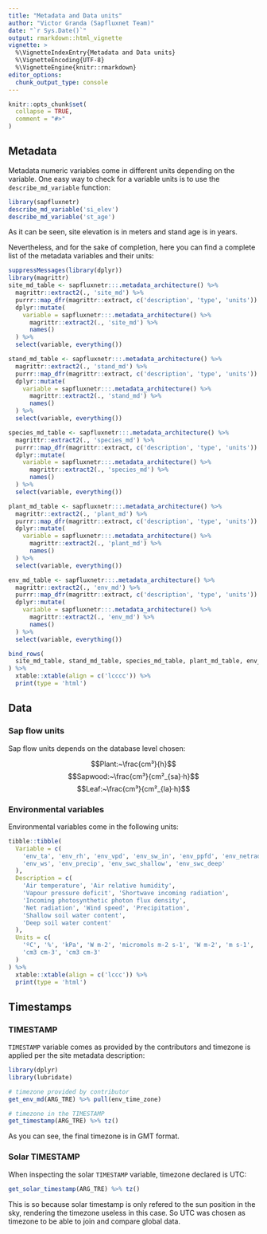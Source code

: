```yaml
---
title: "Metadata and Data units"
author: "Victor Granda (Sapfluxnet Team)"
date: "`r Sys.Date()`"
output: rmarkdown::html_vignette
vignette: >
  %\VignetteIndexEntry{Metadata and Data units}
  %\VignetteEncoding{UTF-8}
  %\VignetteEngine{knitr::rmarkdown}
editor_options: 
  chunk_output_type: console
---
```


```r
knitr::opts_chunk$set(
  collapse = TRUE,
  comment = "#>"
)
```

## Metadata

Metadata numeric variables come in different units depending on the variable.
One easy way to check for a variable units is to use the `describe_md_variable`
function:

```r
library(sapfluxnetr)
describe_md_variable('si_elev')
describe_md_variable('st_age')
```

As it can be seen, site elevation is in meters and stand age is in years.

Nevertheless, and for the sake of completion, here you can find a complete list
of the metadata variables and their units:

```r
suppressMessages(library(dplyr))
library(magrittr)
site_md_table <- sapfluxnetr:::.metadata_architecture() %>%
  magrittr::extract2(., 'site_md') %>%
  purrr::map_dfr(magrittr::extract, c('description', 'type', 'units')) %>%
  dplyr::mutate(
    variable = sapfluxnetr:::.metadata_architecture() %>%
      magrittr::extract2(., 'site_md') %>%
      names()
  ) %>%
  select(variable, everything())

stand_md_table <- sapfluxnetr:::.metadata_architecture() %>%
  magrittr::extract2(., 'stand_md') %>%
  purrr::map_dfr(magrittr::extract, c('description', 'type', 'units')) %>%
  dplyr::mutate(
    variable = sapfluxnetr:::.metadata_architecture() %>%
      magrittr::extract2(., 'stand_md') %>%
      names()
  ) %>%
  select(variable, everything())

species_md_table <- sapfluxnetr:::.metadata_architecture() %>%
  magrittr::extract2(., 'species_md') %>%
  purrr::map_dfr(magrittr::extract, c('description', 'type', 'units')) %>%
  dplyr::mutate(
    variable = sapfluxnetr:::.metadata_architecture() %>%
      magrittr::extract2(., 'species_md') %>%
      names()
  ) %>%
  select(variable, everything())

plant_md_table <- sapfluxnetr:::.metadata_architecture() %>%
  magrittr::extract2(., 'plant_md') %>%
  purrr::map_dfr(magrittr::extract, c('description', 'type', 'units')) %>%
  dplyr::mutate(
    variable = sapfluxnetr:::.metadata_architecture() %>%
      magrittr::extract2(., 'plant_md') %>%
      names()
  ) %>%
  select(variable, everything())

env_md_table <- sapfluxnetr:::.metadata_architecture() %>%
  magrittr::extract2(., 'env_md') %>%
  purrr::map_dfr(magrittr::extract, c('description', 'type', 'units')) %>%
  dplyr::mutate(
    variable = sapfluxnetr:::.metadata_architecture() %>%
      magrittr::extract2(., 'env_md') %>%
      names()
  ) %>%
  select(variable, everything())

bind_rows(
  site_md_table, stand_md_table, species_md_table, plant_md_table, env_md_table
) %>%
  xtable::xtable(align = c('lcccc')) %>%
  print(type = 'html')
```

## Data

### Sap flow units

Sap flow units depends on the database level chosen:

$$Plant:~\frac{cm³}{h}$$
$$Sapwood:~\frac{cm³}{cm²_{sa}·h}$$
$$Leaf:~\frac{cm³}{cm²_{la}·h}$$

### Environmental variables

Environmental variables come in the following units:

```r
tibble::tibble(
  Variable = c(
    'env_ta', 'env_rh', 'env_vpd', 'env_sw_in', 'env_ppfd', 'env_netrad',
    'env_ws', 'env_precip', 'env_swc_shallow', 'env_swc_deep'
  ),
  Description = c(
    'Air temperature', 'Air relative humidity',
    'Vapour pressure deficit', 'Shortwave incoming radiation',
    'Incoming photosynthetic photon flux density',
    'Net radiation', 'Wind speed', 'Precipitation',
    'Shallow soil water content',
    'Deep soil water content'
  ),
  Units = c(
    'ºC', '%', 'kPa', 'W m-2', 'micromols m-2 s-1', 'W m-2', 'm s-1', 'mm timestep-1',
    'cm3 cm-3', 'cm3 cm-3'
  )
) %>%
  xtable::xtable(align = c('lccc')) %>%
  print(type = 'html')
```

## Timestamps

### TIMESTAMP

`TIMESTAMP` variable comes as provided by the contributors and timezone is
applied per the site metadata description:

```r
library(dplyr)
library(lubridate)

# timezone provided by contributor
get_env_md(ARG_TRE) %>% pull(env_time_zone)

# timezone in the TIMESTAMP
get_timestamp(ARG_TRE) %>% tz()
```

As you can see, the final timezone is in GMT format.

### Solar TIMESTAMP

When inspecting the solar `TIMESTAMP` variable, timezone declared is UTC:

```r
get_solar_timestamp(ARG_TRE) %>% tz()
```

This is so because solar timestamp is only refered to the sun position in the
sky, rendering the timezone useless in this case. So UTC was chosen as timezone
to be able to join and compare global data.
